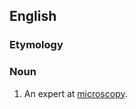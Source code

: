 ==English==

===Etymology===
{{suffix|en|microscope|ist}}

===Noun===
{{en-noun}}

# An expert at [[microscopy]].